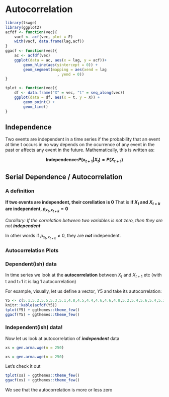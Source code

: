 # Autocorrelation 

```r
library(tswge)
library(ggplot2)
acfdf <- function(vec){
	vacf <- acf(vec, plot = F)
	with(vacf, data.frame(lag,acf))
}
ggacf <- function(vec){
	ac <- acfdf(vec)
	ggplot(data = ac, aes(x = lag, y = acf))+
		geom_hline(aes(yintercept = 0)) +
		geom_segment(mapping = aes(xend = lag
					   , yend = 0))
}

tplot <- function(vec){
	df <- data.frame("X" = vec, "t" = seq_along(vec))
	ggplot(data = df, aes(x = t, y = X)) +
		geom_point() +
		geom_line()
}
```

## Independence

Two events are independent in a time series if the probability that an event at time t occurs in no way depends on the ocurrence of any event in the past or affects any event in the future. Mathematically, this is written as:

**$$\mathrm{Independence: }P \left(x_{t+1}|X_t\right) = P\left(X_{t+1}\right)$$**

## Serial Dependence /  Autocorrelation

### A definition

**If two events are independent, their corellation is 0**
That is **if $X_t$ and $X_{t+k}$ are independent, $\rho_{x_{t},x_{t+k}}=0$**

*Corollary: If the correlation between two variables is not zero, then they are not* ***independent***

In other words if $\rho_{x_{t},x_{t+k}} \neq 0$, they are ***not*** independent.

### Autocorrelation Plots

### Dependent(ish) data
In time series we look at the **autocorrelation** between $X_t$ and $X_{t+1}$ etc (with t and t+1 it is lag 1 autocorrelation)

For example, visually, let us define a vector, $Y5$ and take its autocorrelation:

```r
Y5 <- c(5.1,5.2,5.5,5.3,5.1,4.8,4.5,4.4,4.6,4.6,4.8,5.2,5.4,5.6,5.4,5.3,5.1,5.1,4.8,4.7,4.5,4.3,4.6,4.8,4.9,5.2,5.4,5.6,5.5,5.5)
knitr::kable(acfdf(Y5))
tplot(Y5) + ggthemes::theme_few()
ggacf(Y5) + ggthemes::theme_few()
```

### Independent(ish) data!


Now let us look at autocorrelation of ***independent*** data

```r
xs = gen.arma.wge(n = 250)
```


```r
xs = gen.arma.wge(n = 250)
```

Let's check it out

```r
tplot(xs) + ggthemes::theme_few()
ggacf(xs) + ggthemes::theme_few()
```

We see that the autocorrelation is more or less zero
